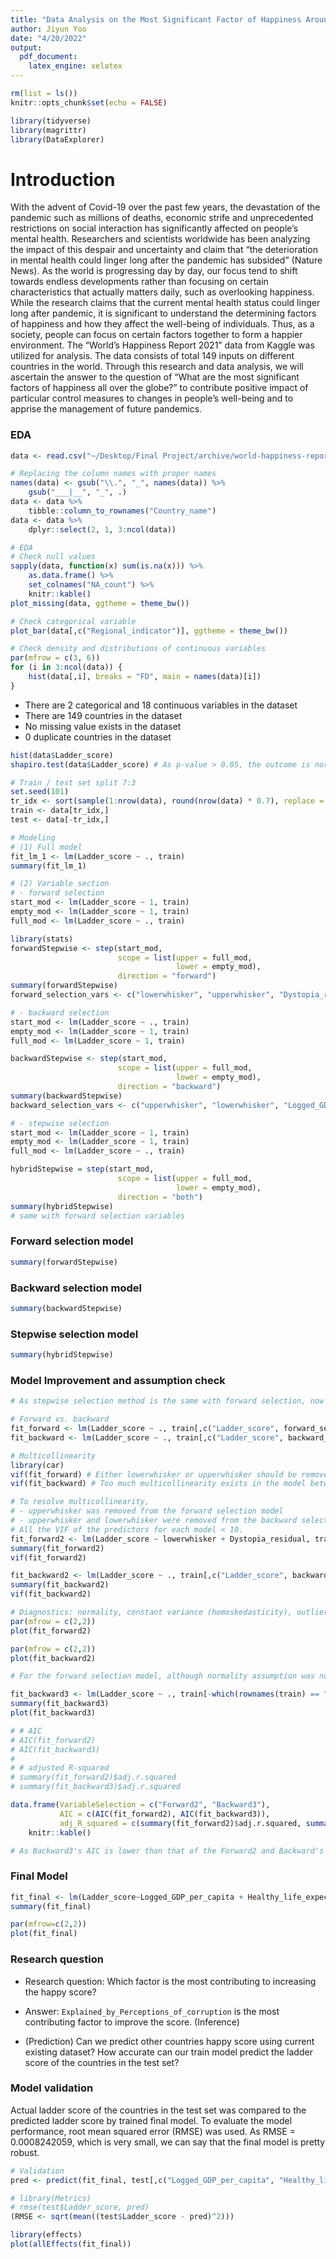 ```yaml
---
title: "Data Analysis on the Most Significant Factor of Happiness Around the Globe"
author: Jiyun Yoo
date: "4/20/2022"
output:
  pdf_document:
    latex_engine: xelatex
---
```


```r
rm(list = ls())
knitr::opts_chunk$set(echo = FALSE)

library(tidyverse)
library(magrittr)
library(DataExplorer)
```

# Introduction

With the advent of Covid-19 over the past few years, the devastation of the pandemic such as millions of deaths, economic strife and unprecedented restrictions on social interaction has significantly affected on people's mental health. Researchers and scientists worldwide has been analyzing the impact of this despair and uncertainty and claim that "the deterioration in mental health could linger long after the pandemic has subsided" (Nature News). As the world is progressing day by day, our focus tend to shift towards endless developments rather than focusing on certain characteristics that actually matters daily, such as overlooking happiness. While the research claims that the current mental health status could linger long after pandemic, it is significant to understand the determining factors of happiness and how they affect the well-being of individuals. Thus, as a society, people can focus on certain factors together to form a happier environment. The "World's Happiness Report 2021" data from Kaggle was utilized for analysis. The data consists of total 149 inputs on different countries in the world. Through this research and data analysis, we will ascertain the answer to the question of "What are the most significant factors of happiness all over the globe?" to contribute positive impact of particular control measures to changes in people's well-being and to apprise the management of future pandemics.

### EDA

```r
data <- read.csv("~/Desktop/Final Project/archive/world-happiness-report-2021.csv")

# Replacing the column names with proper names
names(data) <- gsub("\\.", "_", names(data)) %>%
    gsub("___|__", "_", .)
data <- data %>%
    tibble::column_to_rownames("Country_name")
data <- data %>%
    dplyr::select(2, 1, 3:ncol(data))

# EDA
# Check null values
sapply(data, function(x) sum(is.na(x))) %>%
    as.data.frame() %>%
    set_colnames("NA_count") %>%
    knitr::kable()
plot_missing(data, ggtheme = theme_bw())

# Check categorical variable
plot_bar(data[,c("Regional_indicator")], ggtheme = theme_bw())
```

```r
# Check density and distributions of continuous variables
par(mfrow = c(3, 6))
for (i in 3:ncol(data)) {
    hist(data[,i], breaks = "FD", main = names(data)[i])
}
```

+ There are 2 categorical and 18 continuous variables in the dataset
+ There are 149 countries in the dataset
+ No missing value exists in the dataset
+ 0 duplicate countries in the dataset


```r
hist(data$Ladder_score)
shapiro.test(data$Ladder_score) # As p-value > 0.05, the outcome is normally distributed
```




```r
# Train / test set split 7:3
set.seed(101)
tr_idx <- sort(sample(1:nrow(data), round(nrow(data) * 0.7), replace = F))
train <- data[tr_idx,]
test <- data[-tr_idx,]

# Modeling
# (1) Full model
fit_lm_1 <- lm(Ladder_score ~ ., train)
summary(fit_lm_1)

# (2) Variable section
# - forward selection
start_mod <- lm(Ladder_score ~ 1, train)
empty_mod <- lm(Ladder_score ~ 1, train)
full_mod <- lm(Ladder_score ~ ., train)

library(stats)
forwardStepwise <- step(start_mod, 
                        scope = list(upper = full_mod,
                                     lower = empty_mod),
                        direction = "forward")
summary(forwardStepwise)
forward_selection_vars <- c("lowerwhisker", "upperwhisker", "Dystopia_residual")

# - backward selection
start_mod <- lm(Ladder_score ~ ., train)
empty_mod <- lm(Ladder_score ~ 1, train)
full_mod <- lm(Ladder_score ~ 1, train)

backwardStepwise <- step(start_mod, 
                        scope = list(upper = full_mod,
                                     lower = empty_mod),
                        direction = "backward")
summary(backwardStepwise)
backward_selection_vars <- c("upperwhisker", "lowerwhisker", "Logged_GDP_per_capita", "Healthy_life_expectancy", "Generosity", "Explained_by_Social_support", "Explained_by_Freedom_to_make_life_choices", "Explained_by_Perceptions_of_corruption", "Dystopia_residual")

# - stepwise selection
start_mod <- lm(Ladder_score ~ 1, train)
empty_mod <- lm(Ladder_score ~ 1, train)
full_mod <- lm(Ladder_score ~ ., train)

hybridStepwise = step(start_mod, 
                        scope = list(upper = full_mod,
                                     lower = empty_mod),
                        direction = "both")
summary(hybridStepwise)
# same with forward selection variables
```

### Forward selection model

```r
summary(forwardStepwise)
```

### Backward selection model

```r
summary(backwardStepwise)
```

### Stepwise selection model

```r
summary(hybridStepwise)
```


### Model Improvement and assumption check

```r
# As stepwise selection method is the same with forward selection, now we are only cmoparing two models: forward vs. backward

# Forward vs. backward
fit_forward <- lm(Ladder_score ~ ., train[,c("Ladder_score", forward_selection_vars)])
fit_backward <- lm(Ladder_score ~ ., train[,c("Ladder_score", backward_selection_vars)])

# Multicollinearity
library(car)
vif(fit_forward) # Either lowerwhisker or upperwhisker should be removed from the model and be refitted.
vif(fit_backward) # Too much multicollinearity exists in the model between predictors, this is not a good model.

# To resolve multicollinearity, 
# - upperwhisker was removed from the forward selection model
# - upperwhisker and lowerwhisker were removed from the backward selection model
# All the VIF of the predictors for each model < 10.
fit_forward2 <- lm(Ladder_score ~ lowerwhisker + Dystopia_residual, train)
summary(fit_forward2)
vif(fit_forward2)

fit_backward2 <- lm(Ladder_score ~ ., train[,c("Ladder_score", backward_selection_vars)] %>% dplyr::select(-lowerwhisker, -upperwhisker))
summary(fit_backward2)
vif(fit_backward2)

# Diagnostics: normality, constant variance (homoskedasticity), outliers
par(mfrow = c(2,2))
plot(fit_forward2)

par(mfrow = c(2,2))
plot(fit_backward2)

# For the forward selection model, although normality assumption was not satisfied, constant variance assumption was met. For the backward selection model, both normality assumption and constant variance assumption were both satisfied well. However, it would be better if we exclude the Rwanda observation from the analysis.

fit_backward3 <- lm(Ladder_score ~ ., train[-which(rownames(train) == "Rwanda"),c("Ladder_score", backward_selection_vars)] %>% dplyr::select(-lowerwhisker, -upperwhisker))
summary(fit_backward3)
plot(fit_backward3)

# # AIC
# AIC(fit_forward2)
# AIC(fit_backward3)
# 
# # adjusted R-squared
# summary(fit_forward2)$adj.r.squared
# summary(fit_backward3)$adj.r.squared

data.frame(VariableSelection = c("Forward2", "Backward3"),
           AIC = c(AIC(fit_forward2), AIC(fit_backward3)),
           adj_R_squared = c(summary(fit_forward2)$adj.r.squared, summary(fit_backward3)$adj.r.squared)) %>%
    knitr::kable()

# As Backward3's AIC is lower than that of the Forward2 and Backward's adjusted R-squared is greater than that of Forward2, our final model is "Ladder_score ~ Logged_GDP_per_capita + Healthy_life_expectancy + Generosity + Explained_by_Social_support + Explained_by_Freedom_to_make_life_choices + Explained_by_Perceptions_of_corruption + Dystopia_residual."
```


### Final Model

```r
fit_final <- lm(Ladder_score~Logged_GDP_per_capita + Healthy_life_expectancy + Generosity + Explained_by_Social_support + Explained_by_Freedom_to_make_life_choices + Explained_by_Perceptions_of_corruption + Dystopia_residual, train[-which(rownames(train) == "Rwanda"),])
summary(fit_final)

par(mfrow=c(2,2))
plot(fit_final)
```


### Research question

+ Research question: Which factor is the most contributing to increasing the happy score?
+ Answer: `Explained_by_Perceptions_of_corruption` is the most contributing factor to improve the score. (Inference)

+ (Prediction)
Can we predict other countries happy score using current existing dataset?
How accurate can our train model predict the ladder score of the countries in the test set?


### Model validation

Actual ladder score of the countries in the test set was compared to the predicted ladder score by trained final model. To evaluate the model performance, root mean squared error (RMSE) was used. As RMSE = 0.0008242059, which is very small, we can say that the final model is pretty robust.

```r
# Validation
pred <- predict(fit_final, test[,c("Logged_GDP_per_capita", "Healthy_life_expectancy", "Generosity", "Explained_by_Social_support", "Explained_by_Freedom_to_make_life_choices", "Explained_by_Perceptions_of_corruption", "Dystopia_residual")])

# library(Metrics)
# rmse(test$Ladder_score, pred)
(RMSE <- sqrt(mean((test$Ladder_score - pred)^2)))
```

```r
library(effects)
plot(allEffects(fit_final))
```


